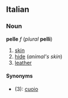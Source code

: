 ==Italian==
===Noun===
'''pelle''' ''f'' (''plural'' '''pelli''')

#[[skin]]
#[[hide]] (''animal's skin'')
#[[leather]]

====Synonyms====
*(3): [[cuoio]]